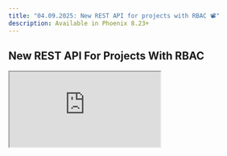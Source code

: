 ```yaml
---
title: "04.09.2025: New REST API for projects with RBAC 📽️"
description: Available in Phoenix 8.23+
---
```


<Update label="04.09.2025">

## New REST API For Projects With RBAC

<Frame>
  <iframe
    src="https://cdn.iframe.ly/a2mKu6h"
    width={1000}
    height={400}
    allowFullScreen
    allow="encrypted-media *;"
  />
</Frame>

This release introduces a REST API for managing projects, complete with full CRUD functionality and access control. Key features include:

* **CRUD Operations:** Create, read, update, and delete projects via the new API endpoints.
* **Role-Based Access Control:**
  * Admins can create, read, update, and delete projects
  * Members can create and read projects, but cannot modify or delete them.
* **Additional Safeguards:** Immutable Project Names, Default Project Protection, Comprehensive Integration Tests

Check out our [new documentation](/phoenix/sdk-api-reference/rest-api/api-reference/projects) to test these features.

<Card title="feat: REST API for CRUD operations on projects by RogerHYang · Pull Request #7006 · Arize-ai/phoenix" icon="github" href="https://github.com/Arize-ai/phoenix/pull/7006" horizontal>
  GitHub
</Card>

### Improvements and Bug Fixes 🐛

* [**Phoenix Server**](https://github.com/Arize-ai/phoenix/issues/7051): add PHOENIX\_ALLOWED\_ORIGINS env
* [**Tracing**](https://github.com/Arize-ai/phoenix/issues/7085): Delete annotations in the feedback table, Make feedback table scrollable
* [**Experiments**](https://github.com/Arize-ai/phoenix/issues/7069): Allow scrolling the entire experiment compare table
* [**Projects**](https://github.com/Arize-ai/phoenix/issues/7066): Make time range selector more accessible
* [**Playground**](https://github.com/Arize-ai/phoenix/issues/7067): Don't close model settings dialog when picking Azure version
* [**Session**](https://github.com/Arize-ai/phoenix/issues/7072)**:** improve PostgreSQL error message in launch\_app
</Update>


